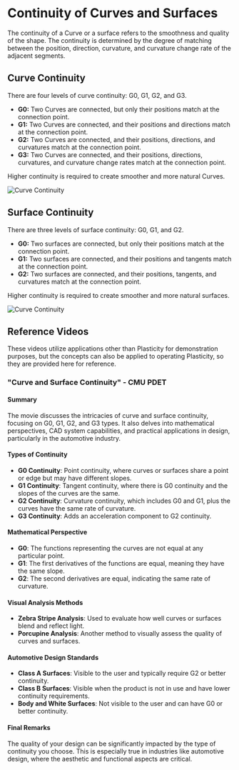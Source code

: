 # Continuity of Curves and Surfaces


The continuity of a  Curve or a surface refers to the smoothness and quality of the shape. The continuity is determined by the degree of matching between the position, direction, curvature, and curvature change rate of the adjacent segments.

## Curve Continuity
There are four levels of curve continuity: G0, G1, G2, and G3.
- **G0:** Two Curves are connected, but only their positions match at the connection point.
- **G1:** Two Curves are connected, and their positions and directions match at the connection point.
- **G2:** Two Curves are connected, and their positions, directions, and curvatures match at the connection point.
- **G3:** Two Curves are connected, and their positions, directions, curvatures, and curvature change rates match at the connection point.

Higher continuity is required to create smoother and more natural Curves.

![Curve Continuity](/img/curve-continuity.png)

## Surface Continuity
There are three levels of surface continuity: G0, G1, and G2.
- **G0:** Two surfaces are connected, but only their positions match at the connection point. 
- **G1:** Two surfaces are connected, and their positions and tangents match at the connection point. 
- **G2:** Two surfaces are connected, and their positions, tangents, and curvatures match at the connection point. 

Higher continuity is required to create smoother and more natural surfaces.

![Curve Continuity](/img/surface-continuity.png)


## Reference Videos

These videos utilize applications other than Plasticity for demonstration purposes, but the concepts can also be applied to operating Plasticity, so they are provided here for reference.

### "Curve and Surface Continuity" - CMU PDET

<YouTube videoId="Cks7nA296v8" />

#### Summary
The movie discusses the intricacies of curve and surface continuity, focusing on G0, G1, G2, and G3 types. It also delves into mathematical perspectives, CAD system capabilities, and practical applications in design, particularly in the automotive industry.

#### Types of Continuity
- **G0 Continuity**: Point continuity, where curves or surfaces share a point or edge but may have different slopes.
- **G1 Continuity**: Tangent continuity, where there is G0 continuity and the slopes of the curves are the same.
- **G2 Continuity**: Curvature continuity, which includes G0 and G1, plus the curves have the same rate of curvature.
- **G3 Continuity**: Adds an acceleration component to G2 continuity.

#### Mathematical Perspective
- **G0**: The functions representing the curves are not equal at any particular point.
- **G1**: The first derivatives of the functions are equal, meaning they have the same slope.
- **G2**: The second derivatives are equal, indicating the same rate of curvature.

#### Visual Analysis Methods
- **Zebra Stripe Analysis**: Used to evaluate how well curves or surfaces blend and reflect light.
- **Porcupine Analysis**: Another method to visually assess the quality of curves and surfaces.

#### Automotive Design Standards
- **Class A Surfaces**: Visible to the user and typically require G2 or better continuity.
- **Class B Surfaces**: Visible when the product is not in use and have lower continuity requirements.
- **Body and White Surfaces**: Not visible to the user and can have G0 or better continuity.

#### Final Remarks
The quality of your design can be significantly impacted by the type of continuity you choose. This is especially true in industries like automotive design, where the aesthetic and functional aspects are critical.










